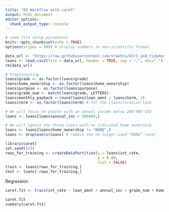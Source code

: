 ```yaml
---
title: "03 Workflow with caret"
output: html_document
editor_options: 
  chunk_output_type: console
---
```


```r
# some file setup parameters
knitr::opts_chunk$set(echo = TRUE)
options(scipen = 999) # display numbers in non-scientific format
```


```r
data_url <- "https://raw.githubusercontent.com/staehlo/mlr3_and_tidymodels/main/example_data_set.csv"
loans <- read.csv2(file = data_url, header = TRUE, sep = ",", dec=".")
rm(data_url)

# Preprocessing
loans$grade <- as.factor(loans$grade)
loans$home_ownership <- as.factor(loans$home_ownership)
loans$purpose <- as.factor(loans$purpose)
loans$grade_num <- match(loans$grade, LETTERS)
loans$monthly_payback <-round(loans$loan_amnt / loans$term, 2)
loans$term <- as.factor(loans$term) # for the classification task

# We will focus on people with an annual income below 200'000 USD
loans <- loans[loans$annual_inc < 200000,]

# We will ignore the three cases with no indicated home ownership
loans <- loans[loans$home_ownership != "NONE",]
loans <- droplevels(loans) # remove the no longer used "NONE" level
```

```r
library(caret)
set.seed(123)
rows_for_training <- createDataPartition(y = loans$int_rate,
                                         p = 0.80,
                                         list = FALSE)
train <- loans[rows_for_training,]
test <- loans[-rows_for_training,]
```

Regression
```r
caret.fit <- train(int_rate ~ loan_amnt + annual_inc + grade_num + home_ownership + purpose, data = train, method = "lm")

caret.fit
summary(caret.fit)
```

